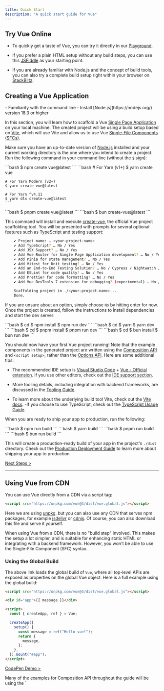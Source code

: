 ```yaml
---
title: Quick Start
description: "A quick start guide for Vue"
---
```



## Try Vue Online​

- To quickly get a taste of Vue, you can try it directly in our [<Badge text='►' size="medium"/> Playground](https://play.vuejs.org/#eNo9jcEKwjAMhl/lt5fpQYfXUQfefAMvvRQbddC1pUuHUPrudg4HIcmXjyRZXEM4zYlEJ+T0iEPgXjn6BB8Zhp46WUZWDjCa9f6w9kAkTtH9CRinV4fmRtZ63H20Ztesqiylphqy3R5UYBqD1UyVAPk+9zkvV1CKbCv9poMLiTEfR2/IXpSoXomqZLtti/IFwVtA9A==).

- If you prefer a plain HTML setup without any build steps, you can use this [JSFiddle](https://jsfiddle.net/yyx990803/2ke1ab0z/) as your starting point.

- If you are already familiar with Node.js and the concept of build tools, you can also try a complete build setup right within your browser on [StackBlitz](https://vite.new/vue).

## Creating a Vue Application

<Aside type="note" title="Prerequisites">
  - Familiarity with the command line - Install [Node.js](https://nodejs.org/)
  version 18.3 or higher
</Aside>

In this section, you will learn how to scaffold a Vue [Single Page Application](https://vuejs.org/guide/extras/ways-of-using-vue#single-page-application-spa) on your local machine.
The created project will be using a build setup based on [Vite](https://vitejs.dev/), which will use Vite and allow us to use Vue [Single-File Components (SFCs)](https://vuejs.org/guide/scaling-up/sfc).

Make sure you have an up-to-date version of [Node.js](https://nodejs.org/) installed and your current working directory is the one where you intend to create a project. Run the following command in your command line (without the `$` sign):

<Tabs>
  <TabItem value="npm" label="npm" default>
    ```bash
    $ npm create vue@latest
    ```
  </TabItem>
  <TabItem value="yarn" label="yarn">
    ```bash
    # For Yarn (v1+)
    $ yarn create vue

    # For Yarn Modern (v2+)
    $ yarn create vue@latest

    # For Yarn ^v4.11
    $ yarn dlx create-vue@latest
    ```

  </TabItem>
  <TabItem value="pnpm" label="pnpm">
    ```bash
    $ pnpm create vue@latest
    ```
  </TabItem>
  <TabItem value="bun" label="bun">
    ```bash
    $ bun create-vue@latest
    ```
  </TabItem>
</Tabs>

This command will install and execute [create-vue](https://github.com/vuejs/create-vue), the official Vue project scaffolding tool. You will be presented with prompts for several optional features such as TypeScript and testing support:

```bash
    ✔ Project name: … <your-project-name>
    ✔ Add TypeScript? … No / Yes
    ✔ Add JSX Support? … No / Yes
    ✔ Add Vue Router for Single Page Application development? … No / Yes
    ✔ Add Pinia for state management? … No / Yes
    ✔ Add Vitest for Unit testing? … No / Yes
    ✔ Add an End-to-End Testing Solution? … No / Cypress / Nightwatch / Playwright
    ✔ Add ESLint for code quality? … No / Yes
    ✔ Add Prettier for code formatting? … No / Yes
    ✔ Add Vue DevTools 7 extension for debugging? (experimental) … No / Yes

    Scaffolding project in ./<your-project-name>...
    Done.
```

If you are unsure about an option, simply choose `No` by hitting enter for now. Once the project is created, follow the instructions to install dependencies and start the dev server:

<Tabs>
  <TabItem value="npm" label="npm" default>
    ```bash
    $ cd <your-project-name>
    $ npm install
    $ npm run dev
    ```
  </TabItem>
  <TabItem value="yarn" label="yarn">
    ```bash
    $ cd <your-project-name>
    $ yarn
    $ yarn dev
    ```
  </TabItem>
  <TabItem value="pnpm" label="pnpm">
    ```bash
    $ cd <your-project-name>
    $ pnpm install
    $ pnpm run dev
    ```
  </TabItem>
  <TabItem value="bun" label="bun">
    ```bash
    $ cd <your-project-name>
    $ bun install
    $ bun run dev
    ```
  </TabItem>
</Tabs>

You should now have your first Vue project running! Note that the example components in the generated project are written using the [Composition API](https://vuejs.org/guide/introduction#composition-api)
and `<script setup>`, rather than the [Options API](https://vuejs.org/guide/introduction#options-api). Here are some additional tips:

- The recommended IDE setup is [Visual Studio Code](https://code.visualstudio.com/) + [Vue - Official extension](https://marketplace.visualstudio.com/items?itemName=Vue.volar).
  If you use other editors, check out the [IDE support section](https://vuejs.org/guide/scaling-up/tooling#ide-support).

- More tooling details, including integration with backend frameworks, are discussed in the [Tooling Guide](https://vuejs.org/guide/scaling-up/tooling).
- To learn more about the underlying build tool Vite, check out the [Vite docs](https://vitejs.dev/).
  -If you choose to use TypeScript, check out the [TypeScript Usage Guide](https://vuejs.org/guide/typescript/overview).

When you are ready to ship your app to production, run the following:

<Tabs>
  <TabItem value="npm" label="npm" default>
    ```bash 
    $ npm run build 
    ```
  </TabItem>
  <TabItem value="yarn" label="yarn">
    ```bash 
    $ yarn build 
    ```
  </TabItem>
  <TabItem value="pnpm" label="pnpm">
    ```bash 
    $ pnpm run build 
    ```
  </TabItem>
  <TabItem value="bun" label="bun">
    ```bash 
    $ bun run build 
    ```
  </TabItem>
</Tabs>


This will create a production-ready build of your app in the project's `./dist` directory. Check out the [Production Deployment Guide](https://vuejs.org/guide/best-practices/production-deployment.html) to learn more about shipping your app to production.

[Next Steps >](https://vuejs.org/guide/quick-start.html#next-steps)

---

## Using Vue from CDN​

You can use Vue directly from a CDN via a script tag:

```html
<script src="https://unpkg.com/vue@3/dist/vue.global.js"></script>
```

Here we are using [unpkg](https://unpkg.com/), but you can also use any CDN that serves npm packages, for example [jsdelivr](https://www.jsdelivr.com/package/npm/vue) or [cdnjs](https://cdnjs.com/libraries/vue). Of course, you can also download this file and serve it yourself.

When using Vue from a CDN, there is no "build step" involved. This makes the setup a lot simpler, and is suitable for enhancing static HTML or integrating with a backend framework. However, you won't be able to use the Single-File Component (SFC) syntax.

### Using the Global Build​

The above link loads the global build of `Vue`, where all top-level APIs are exposed as properties on the global Vue object. Here is a full example using the global build:

```html
<script src="https://unpkg.com/vue@3/dist/vue.global.js"></script>

<div id="app">{{ message }}</div>

<script>
  const { createApp, ref } = Vue;

  createApp({
    setup() {
      const message = ref("Hello vue!");
      return {
        message,
      };
    },
  }).mount("#app");
</script>
```

[CodePen Demo >](https://codepen.io/vuejs-examples/pen/eYQpQEG)

<Aside type="tip" title="Tip">
  Many of the examples for Composition API throughout the guide will be using the `<script setup>` syntax, which requires build tools. If you intend to use Composition API without a build step, consult the usage of the [`setup()` option](https://vuejs.org/api/composition-api-setup.html).
</Aside>

### Enabling Import maps​

In the above example, we are importing from the full CDN URL, but in the rest of the documentation you will see code like this:

```js
import { createApp } from "vue";
```

We can teach the browser where to locate the `vue` import by using [Import Maps](https://caniuse.com/import-maps):

```html
<script type="importmap">
  {
    "imports": {
      "vue": "https://unpkg.com/vue@3/dist/vue.esm-browser.js"
    }
  }
</script>
<div id="app">{{ message }}</div>
<script type="module">
  import { createApp, ref } from "vue";
  createApp({
    setup() {
      const message = ref("Hello Vue!");
      return {
        message,
      };
    },
  }).mount("#app");
</script>
```

[CodePen Demo >](https://codepen.io/vuejs-examples/pen/YzRyRYM)

You can also add entries for other dependencies to the import map - but make sure they point to the ES modules version of the library you intend to use.

<Aside type="note" title="Import Maps Browser Support">
  Import Maps is a relatively new browser feature. Make sure to use a browser
  within its [support range](https://caniuse.com/import-maps). In particular, it
  is only supported in Safari 16.4+.
</Aside>

<Aside type="caution" title="Notes on Production Use">
  The examples so far are using the development build of Vue - if you intend to use Vue from a CDN in production, make sure to check out the Production Deployment Guide.

While it is possible to use Vue without a build system, an alternative approach to consider is using vuejs/petite-vue that could better suit the context where jquery/jquery (in the past) or alpinejs/alpine (in the present) might be used instead

</Aside>

### Splitting Up the Modules​

As we dive deeper into the guide, we may need to split our code into separate JavaScript files so that they are easier to manage. For example:

```html
<!-- index.html -->
<div id="app"></div>

<script type="module">
  import { createApp } from "vue";
  import MyComponent from "./my-component.js";

  createApp(MyComponent).mount("#app");
</script>
```

```js
// my-component.js
import { ref } from "vue";
export default {
  setup() {
    const count = ref(0);
    return { count };
  },
  template: `<div>Count is: {{ count }}</div>`,
};
```

If you directly open the above `index.html` in your browser, you will find that it throws an error because ES modules cannot work over the `file://` protocol, which is the protocol the browser uses when you open a local file.

Due to security reasons, ES modules can only work over the `http://` protocol, which is what the browsers use when opening pages on the web. In order for ES modules to work on our local machine, we need to serve the `index.html` over the `http://` protocol, with a local HTTP server.

To start a local HTTP server, first make sure you have [Node.js](https://nodejs.org/en/) installed, then run `npx serve` from the command line in the same directory where your HTML file is. You can also use any other HTTP server that can serve static files with the correct MIME types.

You may have noticed that the imported component's template is inlined as a JavaScript string.
If you are using VS Code, you can install the [es6-string-html](https://marketplace.visualstudio.com/items?itemName=Tobermory.es6-string-html) extension and prefix the strings with a `/*html*/` comment to get syntax highlighting for them.

---

## Next Steps​

If you skipped the [Introduction](/guides/intro), we strongly recommend reading it before moving on to the rest of the documentation.

<CardGrid>
  <LinkCard href="/guides/essentials/application" title="Continue with the Guide" description="The guide walks you through every aspect of the framework in full detail, with interactive examples."></LinkCard>
  <LinkCard href="https://vuejs.org/tutorial/" title="Tutorials"  description="For those who prefer to learning by practicals."></LinkCard>
  <LinkCard href="https://vuejs.org/examples/" title="Examples"  description="Explore examples of core featuresand common UI tasks"></LinkCard>
</CardGrid>
